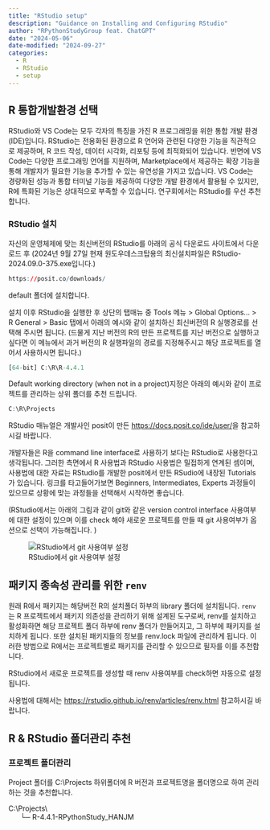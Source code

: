 ```yaml
---
title: "RStudio setup"
description: "Guidance on Installing and Configuring RStudio"
author: "RPythonStudyGroup feat. ChatGPT"
date: "2024-05-06"
date-modified: "2024-09-27"
categories:
  - R
  - RStudio
  - setup
---
```


## R 통합개발환경 선택

RStudio와 VS Code는 모두 각자의 특징을 가진 R 프로그래밍을 위한 통합 개발 환경(IDE)입니다. RStudio는 전용화된 환경으로 R 언어와 관련된 다양한 기능을 직관적으로 제공하며, R 코드 작성, 데이터 시각화, 리포팅 등에 최적화되어 있습니다. 반면에 VS Code는 다양한 프로그래밍 언어를 지원하며, Marketplace에서 제공하는 확장 기능을 통해 개발자가 필요한 기능을 추가할 수 있는 유연성을 가지고 있습니다. VS Code는 경량화된 성능과 통합 터미널 기능을 제공하여 다양한 개발 환경에서 활용될 수 있지만, R에 특화된 기능은 상대적으로 부족할 수 있습니다. 연구회에서는 RStudio를 우선 추천합니다.



### RStudio 설치

자신의 운영체제에 맞는 최신버전의 RStudio를 아래의 공식 다운로드 사이트에서 다운로드 후 (2024년 9월 27일 현재 원도우데스크탑용의 최신설치파일은 RStudio-2024.09.0-375.exe입니다.)

```r
https://posit.co/downloads/
```

default 폴더에 설치합니다.

설치 이후 RStudio을 실행한 후 상단의 탭매뉴 중 Tools 메뉴 \> Global Options... \> R General \> Basic 탭에서 아래의 예시와 같이 설치하신 최신버전의 R 실행경로를 선택해 주시면 됩니다. (드물게 지난 버전의 R의 만든 프로젝트를 지난 버전으로 실행하고 싶다면 이 메뉴에서 과거 버전의 R 실행파일의 경로를 지정해주시고 해당 프로젝트를 열어서 사용하시면 됩니다.)

```r
[64-bit] C:\R\R-4.4.1
```

Default working directory (when not in a project)지정은 아래의 예시와 같이 프로젝트를 관리하는 상위 폴더를 추천 드립니다.

```r
C:\R\Projects
```

RStudio 매뉴얼은 개발사인 posit이 만든 <https://docs.posit.co/ide/user/>을 참고하시길 바랍니다.

개발자들은 R을 command line interface로 사용하기 보다는 RStudio로 사용한다고 생각됩니다. 그러한 측면에서 R 사용법과 RStudio 사용법은 밀접하게 연계된 셈이며, 사용법에 대한 자료는 RStudio를 개발한 posit에서 만든 RSudio에 내장된 Tutorials가 있습니다. 링크를 타고들어가보면 Beginners, Intermediates, Experts 과정들이 있으므로 상황에 맞는 과정들을 선택해서 시작하면 좋습니다.



(RStudio에서는 아래의 그림과 같이 git와 같은 version control interface 사용여부에 대한 설정이 있으며 이를 check 해야 새로운 프로젝트를 만들 때 git 사용여부가 옵션으로 선택이 가능해집니다. )

![RStudio에서 git 사용여부 설정](images/git설정.JPG)

## **패키지 종속성 관리를 위한** `renv`

원래 R에서 패키지는 해당버전 R의 설치폴더 하부의 library 폴더에 설치됩니다. `renv`는 R 프로젝트에서 패키지 의존성을 관리하기 위해 설계된 도구로써, renv를 설치하고 활성화하면 해당 프로젝트 폴더 하부에 renv 폴더가 만들어지고, 그 하부에 패키지를 설치하게 됩니다. 또한 설치된 패키지들의 정보를 renv.lock 파일에 관리하게 됩니다. 이러한 방법으로 R에서는 프로젝트별로 패키지를 관리할 수 있으므로 필자를 이를 추천합니다.

RStudio에서 새로운 프로젝트를 생성할 때 renv 사용여부를 check하면 자동으로 설정됩니다.

사용법에 대해서는 <https://rstudio.github.io/renv/articles/renv.html> 참고하시길 바랍니다.

## **R & RStudio 폴더관리 추천**

### 프로젝트 폴더관리


Project 폴더를 C:\\Projects 하위폴더에 R 버전과 프로젝트명을 폴더명으로 하여 관리하는 것을 추천합니다.

C:\\Projects\\\
      └─ R-4.4.1-RPythonStudy_HANJM
